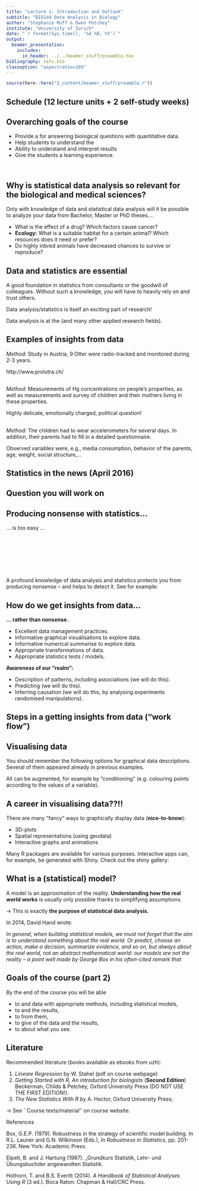 ```yaml
---
title: "Lecture 1: Introduction and Outlook"
subtitle: "BIO144 Data Analysis in Biology"
author: "Stephanie Muff & Owen Petchey"
institute: "University of Zurich"
date: "`r format(Sys.time(), '%d %B, %Y')`"
output:
  beamer_presentation:
    includes:
      in_header: ../../beamer_stuff/preamble.tex
bibliography: refs.bib
classoption: "aspectratio=169"
---
```


```r
source(here::here("2_content/beamer_stuff/preamble.r"))
```


## Schedule (12 lecture units + 2 self-study weeks) {.columns-2}

\begin{multicols}{2}
{\bf Unit 1} Introduction and outlook \\[1mm]
{\bf Unit 2} No lecture \\[1mm]
{\bf Unit 3} Simple linear regression\\[1mm]
{\bf Unit 4} Residual analysis, model validation\\[1mm]
{\bf Unit 5} Multiple linear regression \\[1mm]
{\bf Unit 6} ANOVA  \\[1mm]
{\bf Unit 7} ANCOVA; Matrix Algebra \\[5mm]
{\bf Unit 8} Model selection  \\[1mm]
{\bf Unit 9} Interpretation of results, causality \\[1mm]
{\bf Unit 10} Count data (Poisson regression) \\[1mm]
{\bf Unit 11} Binary Data (logistic regression)\\[1mm]
{\bf Unit 12} Measurement error, random effects, selected topics \\[1mm]
\end{multicols}

## Overarching goals of the course



* Provide a \textcolor{blue}{solid foundation} for answering biological questions with quantitative data.  
* Help students to understand the \textcolor{blue}{language of a statistician.}  
* Ability to understand and interpret results \textcolor{blue}{in research articles.}  
* Give the students a \textcolor{blue}{challenging, engaging, and enjoyable} learning experience.  

\  



## Why is statistical data analysis so relevant for the biological and medical sciences?  

Only with knowledge of data and statistical data analysis will it be possible to  analyze your data from Bachelor, Master or PhD theses.... 

* \textcolor{blue}{Medicine:} What is the effect of a drug? Which factors cause cancer?
* __Ecology:__ What is a suitable habitat for a certain animal? Which resources does it need or prefer?
* \textcolor{red}{Evoloutionary biology:} Do highly inbred animals have decreased chances to survive or reproduce?  

## Data and statistics are essential  

A good foundation in statistics \textcolor{blue}{makes you more independent} from consultants or the goodwill of colleagues. Without such a knowledge, you will have to heavily rely on and trust others.

Data analysis/statistics is itself an exciting part of research! 
 
Data analysis is at the \textcolor{blue}{interface between mathematics and biology/medicine} (and many other applied research fields).


## Examples of insights from data

\alert{Otter (lutra lutra)}

\colorbox{lightgray}{\begin{minipage}{14cm}
\textit{Research questions}: What is the preferred habitat by otters? How do otters adapt to human altered landscapes?
\end{minipage}}

_Method:_ Study in Austria, 9 Otter were radio-tracked and monitored during 2-3 years.  

\includegraphics[width=10cm]{pictures/otters.jpeg}
\scriptsize http://www.prolutra.ch/

## 

\alert{Inbreeding in Alpine ibex}

\colorbox{lightgray}{\begin{minipage}{14cm}
\emph{Research question:} Does inbreeding in Alpine ibex populations have a negative effect on long-term population growth? Inbreeding depression!
\end{minipage}}  

\begin{multicols}{2}
\emph{Methods:} Genetic information from blood samples allow to quantify the level of inbreeding in each ibex population. In addition, long-term monitoring of population sizes and harvest rates.  

\includegraphics[width=4cm]{pictures/steinbock.jpg}

\includegraphics[width=4cm]{pictures/ibex_graph.png}
\end{multicols} 

## \alert{Mercury (Hg) in the soil}

\begin{center}
\includegraphics[width=8cm]{pictures/wallis.png}
\end{center}

\colorbox{lightgray}{\begin{minipage}{14cm}
\emph{Research question:} Is the Hg level in the environment (soil) of people's homes associated to the Hg levels in their bodies (urin, hair)?
\end{minipage}}

_Method:_ Measurements of Hg concentrations on people's properties, as well as measurements and survey of children and their mothers living in these properties.

Highly delicate, emotionally charged, political question!
\href{http://www.srf.ch/news/regional/bern-freiburg-wallis/quecksilber-im-walliser-boden-schadete-der-gesundheit-nicht}
{\beamergotobutton{Schweiz Aktuell, 20. Juni 2016}}

## 

\alert{Physical activity in children (Splashy study)}

\begin{center}
\includegraphics[width=6cm]{pictures/kids.jpg}  

{\scriptsize splashy.ch}
\end{center}

\colorbox{lightgray}{\begin{minipage}{14cm}
\emph{Research question:} Which factors influence physical activity patterns in children aged 2-6 years?
\end{minipage}}

_Method:_ The children had to wear accelerometers for several days. In addition, their parents had to fill in a detailed questionnaire.  

Observed variables were, e.g., media consumption, behavior of the parents, age, weight, social structure,...  

## Statistics in the news (April 2016)

\begin{center}
\includegraphics[width=9cm]{pictures/NZZ1.jpeg}
\end{center}


## Question you will work on

\begin{center}
\includegraphics[width=14cm]{pictures/questions.jpeg}
\end{center}



## Producing nonsense with statistics... 

... is too easy ...  


\ 

\textcolor{blue}{\href{https://medium.com/wintoncentre/the-risks-of-alcohol-again-2ae8cb006a4a}{The risks of alcohol (by David Spiegelhalter, 23.\ August 2018)}}   
\ 

\textcolor{blue}{\href{http://callingbullshit.org/syllabus.html}{``Calling bullshit'' course (University of Washington)}}

\  

A profound knowledge of data analysis and statistics protects you from producing nonsense -- and helps to detect it. See for example:  


## How do we get insights from data...

**... rather than nonsense.**

* Excellent data management practices.
* Informative graphical visualisations to explore data.
* Informative numerical summarise to explore data.
* Appropriate transformations of data.
* Appropriate statistics tests / models.

**Awareness of our "realm":**

* Description of patterns, including associations (we will do this).
* Predicting (we will do this).
* Inferring causation (we will do this, by analysing experiments randomised manipulations).

## Steps in a getting insights from data ("work flow")

\begin{center}
\includegraphics[width=11cm]{pictures/workflow.png}
\end{center}

## Visualising data

You should remember the following options for graphical data descriptions. Several of them appeared already in previous examples.

\begin{tabular}{ll}
Representation & Useful for \\
\hline
 Scatterplots & Pairwise dependency of continuous \\
    &  variables. \\[1mm]
 Histograms & Distribution of continuous variables.\\[1mm]
 Box and whisker plots  & Distribution of continuous variables for different categories.\\[1mm]
\hline
\end{tabular}

All can be augmented, for example by "conditioning" (e.g. colouring points according to the values of a variable).

## A career in visualising data??!!

There are many "fancy" ways to graphically display data (__nice-to-know__):

* 3D-plots
* Spatial representations (using geodata)
* Interactive graphs and animations

Many R packages are available for various purposes. Interactive apps can, for example, be generated with Shiny. Check out the shiny gallery:

\url{http://shiny.rstudio.com/gallery/}


## What is a (statistical) model?

A model is an approximation of the reality. __Understanding how the real world works__ is usually only possible thanks to simplifying assumptions.

$\rightarrow$ This is exactly __the purpose of statistical data analysis.__

In 2014, David Hand wrote:

_In general, when building statistical models, we must
not forget that the aim is to understand something about
the real world. Or predict, choose an action, make
a decision, summarize evidence, and so on, but always
about the real world, not an abstract mathematical
world: our models are not the reality -- a point well
made by George Box in his often-cited remark that_
\alert{"all
models are wrong, but some are useful."}
<!--\citep{box1979}.}_-->




## Goals of the course (part 2)

By the end of the course you will be able

* to \textcolor{blue}{explore} and \textcolor{blue}{analyze} data with appropriate methods, including statistical models,
* to \textcolor{blue}{report} and \textcolor{blue}{interpret} the results,
* to \textcolor{blue}{draw conclusions} from them,
* to give \textcolor{blue}{graphical descriptions} of the data and the results,
* to \textcolor{blue}{be critical} about what you see.



## Literature

Recommended literature (books available as ebooks from uzh):

1. _Lineare Regression_ by W. Stahel (pdf on course webpage)
2. _Getting Started with R, An introduction for biologists_ (__Second Edition__) Beckerman, Childs \& Petchey, Oxford University Press (DO NOT USE THE FIRST EDITION!).
3. _The New Statistics With R_ by A. Hector, Oxford University Press;  

$\rightarrow$ See ``Course texts/material'' on course website.

\begin{center}
\includegraphics[width=2.7cm]{pictures/petchey_buch.jpeg} \qquad \qquad
\includegraphics[width=2.7cm]{pictures/hector.jpeg}
\end{center}



References

Box, G.E.P. (1979). Robustness in the strategy of scientific model building. In R.L. Launer and G.N. Wilkinson (Eds.), _In Robustness in Statistics_, pp. 201-236. New York: Academic Press.

Elpelt, B. and J. Hartung (1987). _Grundkurs Statistik, Lehr- und Übungsbuchder angewandten Statistik.

Hothorn, T. and B.S. Everitt (2014). _A Handbook of Statistical Analyses Using R_ (3 ed.). Boca Raton: Chapman & Hall/CRC Press.
<!--\bibliographystyle{Chicago}-->
<!--\bibliography{refs}-->